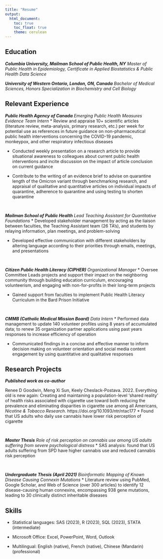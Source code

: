 ```yaml
---
title: "Resume"
output: 
  html_document:
    toc: true
    toc_float: true
    theme: cerulean
---
```


## Education

***Columbia University, Mailman School of Public Health, NY***
_Master of Public Health in Epidemiology, Certificate in Applied Biostatistics & Public Health Data Science_

***University of Western Ontario, London, ON, Canada***
_Bachelor of Medical Sciences, Honors Specialization in Biochemistry and Cell Biology_ 

## Relevant Experience
***Public Health Agency of Canada***
_Emerging Public Health Measures Evidence Team Intern_
* Review and appraise 10+ scientific articles (literature review, meta-analysis, primary research, etc.) per week for potential use as references in future guidance on non-pharmaceutical public health interventions concerning the COVID-19 pandemic, monkeypox, and other respiratory infectious diseases

* Conducted weekly presentation on a research article to provide situational awareness to colleagues about current public health interventions and incite discussion on the impact of article conclusion on current guidance

* Contribute to the writing of an evidence brief to advise on quarantine length of the Omicron variant through benchmarking research, and appraisal of qualitative and quantitative articles on individual impacts of quarantine, adherence to quarantine and using testing to shorten quarantine

&nbsp;

***Mailman School of Public Health***
_Lead Teaching Assistant for Quantitative Foundations_
* Developed stakeholder management by acting as the liaison between faculties, the Teaching Assistant team (26 TA’s), and students by relaying information, plan meetings, and problem-solving

* Developed effective communication with different stakeholders by altering language according to their priorities through emails, meetings, and presentations

&nbsp;

***Citizen Public Health Literacy (CIPHER)***
_Organizational Manager_
* Oversee Committee Leads projects and support their impact on the neighboring community through building education curriculum, encouraging volunteerism, and engaging with non-for-profits in their long-term projects

* Gained support from faculties to implement Public Health Literacy Curriculum in the Bard Prison Initiative

&nbsp;

***CMMB (Catholic Medical Mission Board)***
_Data Intern_
* Performed data management to update 140 volunteer profiles using 8 years of accumulated data; to renew 35 organization partner applications using past years responses to increase efficiency of operation

* Communicated findings in a concise and effective manner to inform decision making on volunteer orientation and social media content engagement by using quantitative and qualitative responses

## Research Projects
***Published work as co-author***

Renee D Goodwin, Meng Xi Sun, Keely Cheslack-Postava. 2022. Everything old is new again: Creating and maintaining a population-level ‘shared reality’ of health risks associated with cigarette use toward both reducing the prevalence and eliminating disparities in cigarette use among all Americans, _Nicotine & Tobacco Research_. https://doi.org/10.1093/ntr/ntac177
* Found that US adults who daily use cannabis have lower risk perception of cigarette

&nbsp;

***Master Thesis*** 
_Role of risk perception on cannabis use among US adults suffering from severe psychological distress_ 
* SAS analysis: found that US adults suffering from SPD have higher cannabis use and reduced cannabis risk perception 

&nbsp;

***Undergraduate Thesis (April 2021)*** 
_Bioinformatic Mapping of Known Disease Causing Connexin Mutations_
* Literature review using PubMed, Google Scholar, and Web of Science (over 300 articles) to identify 12 disease-causing human connexins, encompassing 938 gene mutations, leading to 30 clinically distinct inheritable diseases

## Skills
* Statistical languages: SAS (2023), R (2023), SQL (2023), STATA (intermediate)

* Microsoft Office: Excel, PowerPoint, Word, Outlook

* Multilingual: English (native), French (native), Chinese (Mandarin) (professional)
